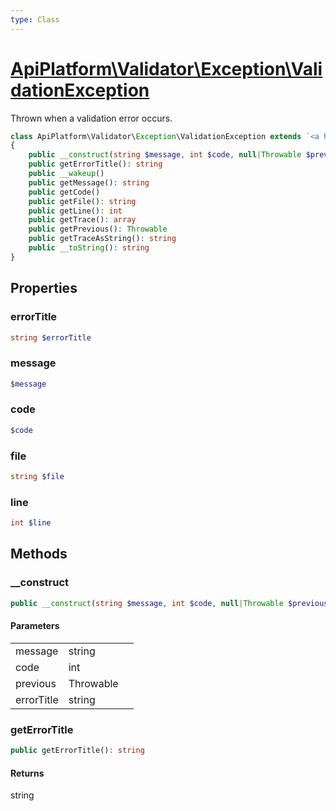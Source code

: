 ```yaml
---
type: Class
---
```


# [ApiPlatform\Validator\Exception\ValidationException](/docs/v3.1/reference/Validator/Exception/ValidationException)

Thrown when a validation error occurs.


```php
class ApiPlatform\Validator\Exception\ValidationException extends `<a href="/docs/v3.1/reference/Exception/RuntimeException">ApiPlatform\Exception\RuntimeException</a>` implements `<a href="/docs/v3.1/reference/Exception/ExceptionInterface">ApiPlatform\Exception\ExceptionInterface</a>`, Stringable, Throwable
{
    public __construct(string $message, int $code, null|Throwable $previous, null|string $errorTitle)
    public getErrorTitle(): string
    public __wakeup()
    public getMessage(): string
    public getCode()
    public getFile(): string
    public getLine(): int
    public getTrace(): array
    public getPrevious(): Throwable
    public getTraceAsString(): string
    public __toString(): string
}
```
## Properties
### errorTitle

```php
string $errorTitle
```



### message

```php
$message
```



### code

```php
$code
```



### file

```php
string $file
```



### line

```php
int $line
```



## Methods

### __construct



```php
public __construct(string $message, int $code, null|Throwable $previous, null|string $errorTitle)
```

#### Parameters

<table><tbody>
<tr><td>message</td><td>string</td><td></td></tr><tr><td>code</td><td>int</td><td></td></tr><tr><td>previous</td><td>Throwable</td><td></td></tr><tr><td>errorTitle</td><td>string</td><td></td></tr>
</tbody>
</table>

### getErrorTitle



```php
public getErrorTitle(): string
```

#### Returns

string
